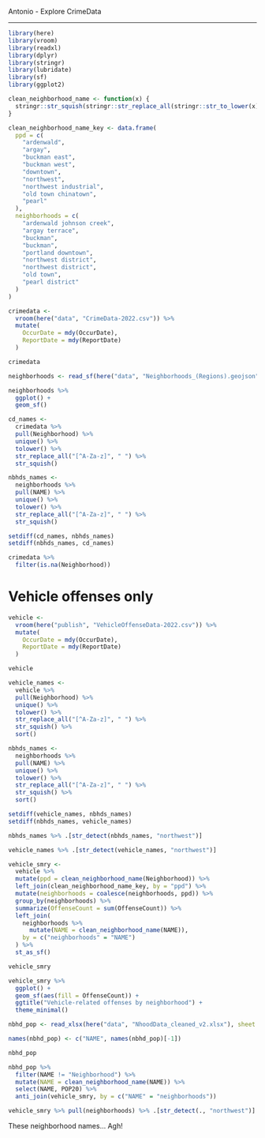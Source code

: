 
Antonio - Explore CrimeData

-----

```r
library(here)
library(vroom)
library(readxl)
library(dplyr)
library(stringr)
library(lubridate)
library(sf)
library(ggplot2)

clean_neighborhood_name <- function(x) {
  stringr::str_squish(stringr::str_replace_all(stringr::str_to_lower(x), "[^a-z]", " "))
}

clean_neighborhood_name_key <- data.frame(
  ppd = c(
    "ardenwald",
    "argay",
    "buckman east",
    "buckman west",
    "downtown",
    "northwest",
    "northwest industrial",
    "old town chinatown",
    "pearl"
  ),
  neighborhoods = c(
    "ardenwald johnson creek",
    "argay terrace",
    "buckman",
    "buckman",
    "portland downtown",
    "northwest district",
    "northwest district",
    "old town",
    "pearl district"
  )
)
```

```r
crimedata <- 
  vroom(here("data", "CrimeData-2022.csv")) %>% 
  mutate(
    OccurDate = mdy(OccurDate),
    ReportDate = mdy(ReportDate)
  )

crimedata
```

```r
neighborhoods <- read_sf(here("data", "Neighborhoods_(Regions).geojson"))

neighborhoods %>% 
  ggplot() +
  geom_sf()
```

```r
cd_names <- 
  crimedata %>% 
  pull(Neighborhood) %>% 
  unique() %>% 
  tolower() %>% 
  str_replace_all("[^A-Za-z]", " ") %>% 
  str_squish()

nbhds_names <- 
  neighborhoods %>% 
  pull(NAME) %>% 
  unique() %>% 
  tolower() %>% 
  str_replace_all("[^A-Za-z]", " ") %>% 
  str_squish()

setdiff(cd_names, nbhds_names)
setdiff(nbhds_names, cd_names)
```

```r
crimedata %>% 
  filter(is.na(Neighborhood))
```

# Vehicle offenses only

```r
vehicle <- 
  vroom(here("publish", "VehicleOffenseData-2022.csv")) %>% 
  mutate(
    OccurDate = mdy(OccurDate),
    ReportDate = mdy(ReportDate)
  )

vehicle
```


```r
vehicle_names <- 
  vehicle %>% 
  pull(Neighborhood) %>% 
  unique() %>% 
  tolower() %>% 
  str_replace_all("[^A-Za-z]", " ") %>% 
  str_squish() %>% 
  sort()

nbhds_names <- 
  neighborhoods %>% 
  pull(NAME) %>% 
  unique() %>% 
  tolower() %>% 
  str_replace_all("[^A-Za-z]", " ") %>% 
  str_squish() %>% 
  sort()

setdiff(vehicle_names, nbhds_names)
setdiff(nbhds_names, vehicle_names)
```

```r
nbhds_names %>% .[str_detect(nbhds_names, "northwest")]
```

```r
vehicle_names %>% .[str_detect(vehicle_names, "northwest")]
```

```r
vehicle_smry <- 
  vehicle %>% 
  mutate(ppd = clean_neighborhood_name(Neighborhood)) %>% 
  left_join(clean_neighborhood_name_key, by = "ppd") %>% 
  mutate(neighborhoods = coalesce(neighborhoods, ppd)) %>% 
  group_by(neighborhoods) %>% 
  summarize(OffenseCount = sum(OffenseCount)) %>% 
  left_join(
    neighborhoods %>% 
      mutate(NAME = clean_neighborhood_name(NAME)),
    by = c("neighborhoods" = "NAME")
  ) %>% 
  st_as_sf()

vehicle_smry
```

```r
vehicle_smry %>% 
  ggplot() +
  geom_sf(aes(fill = OffenseCount)) +
  ggtitle("Vehicle-related offenses by neighborhood") +
  theme_minimal()
```

```r
nbhd_pop <- read_xlsx(here("data", "NhoodData_cleaned_v2.xlsx"), sheet = "2020Census")

names(nbhd_pop) <- c("NAME", names(nbhd_pop)[-1])

nbhd_pop
```

```r
nbhd_pop %>% 
  filter(NAME != "Neighborhood") %>% 
  mutate(NAME = clean_neighborhood_name(NAME)) %>% 
  select(NAME, POP20) %>% 
  anti_join(vehicle_smry, by = c("NAME" = "neighborhoods"))
```

```r
vehicle_smry %>% pull(neighborhoods) %>% .[str_detect(., "northwest")]
```

These neighborhood names... Agh!































































